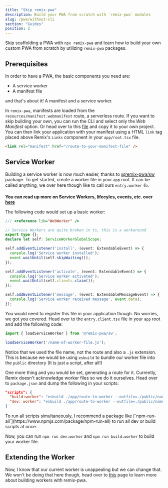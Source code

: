 ```yaml
---
title: "Skip remix-pwa"
description: Build your PWA from scratch with `remix-pwa` modules
slug: /pwa/without-cli
section: "Guides"
position: 2
---
```



Skip scaffolding a PWA with `npx remix-pwa` and learn how to build your own custom PWA from scratch by utilizing `remix-pwa` packages.

## Prerequisites

In order to have a PWA, the basic components you need are:

- A service worker
- A manifest file

and that's about it! A manifest and a service worker. 

In `remix-pwa`, manifests are loaded from the `resources/manifest.webmanifest` route, a serverless route.
If you want to skip building your own, you can run the CLI and select only the *Web Manifest* option. 
Or head over to this [file](https://github.com/remix-pwa/remix-pwa/blob/main/templates/ts/app/routes/resources/manifest%5B.%5Djson.ts) 
and copy it to your own project. You can then link your application with your manifest using a HTML `link` tag 
placed above Remix's `Links` component in your `app/root.tsx` file.

```html 
<link rel="manifest" href="/route-to-your-manifest-file" />
```

## Service Worker

Building a service worker is now much easier, thanks to [@remix-pwa/sw](/pwa/remix-pwa-sw) package.
To get started, create a worker file in your `app` root. It can be called anything, we over here though 
like to call ours `entry.worker` :+1:. 

**You can read up more on Service Workers, lifecyles, events, etc. over [here](https://developer.mozilla.org/en-US/docs/Web/API/Service_Worker_API)**

The following code would set up a basic worker:

```ts 
/// <reference lib="WebWorker" />

// Service Workers are quite broken in ts, this is a workaround
export type {};
declare let self: ServiceWorkerGlobalScope;

self.addEventListener('install', (event: ExtendableEvent) => {
  console.log('Service worker installed');
  event.waitUntil(self.skipWaiting());
});

self.addEventListener('activate', (event: ExtendableEvent) => {
  console.log('Service worker activated');
  event.waitUntil(self.clients.claim());
});

self.addEventListener('message', (event: ExtendableMessageEvent) => {
  console.log('Service worker received message', event.data);
});
```

You would need to register this file in your application though. No worries, we got you covered.
Head over to the `entry.client.tsx` file in your `app` root and add the following code:

```ts
import { loadServiceWorker } from '@remix-pwa/sw';

loadServiceWorker('/name-of-worker-file.js');
```

Notice that we used the file name, not the route and also a `.js` extension. This is because 
we would be using `esbuild` to bundle our worker file into the `public` directory (It is just a script, after all!)

One more thing and you would be set, generating a route for it. Currently, Remix doesn't 
acknowledge worker files so we do it ourselves. Head over to `package.json` and dump the following in your scripts:

```json
"scripts": {
  "build:worker": "esbuild ./app/route-to-worker --outfile=./public/name-of-worker-file.js --minify --bundle --format=esm --define:process.env.NODE_ENV='\"production\"'",
  "dev: worker": "esbuild ./app/route-to-worker --outfile=./public/name-of-worker-file.js --bundle --format=esm --define:process.env.NODE_ENV='\"development\"' --watch"
}
```

<Info>
To run all scripts simultaneously, I recommend a package like [`npm-run-all`](https://www.npmjs.com/package/npm-run-all) to run all dev or build scripts at once.
</Info>

Now, you can run `npm run dev:worker` and `npm run build:worker` to build your worker file.

## Extending the Worker 

Now, I know that our current worker is unappealing but we can change that. We won't be doing that here though, head over to [this](/sw) page to learn more about building workers with remix-pwa.